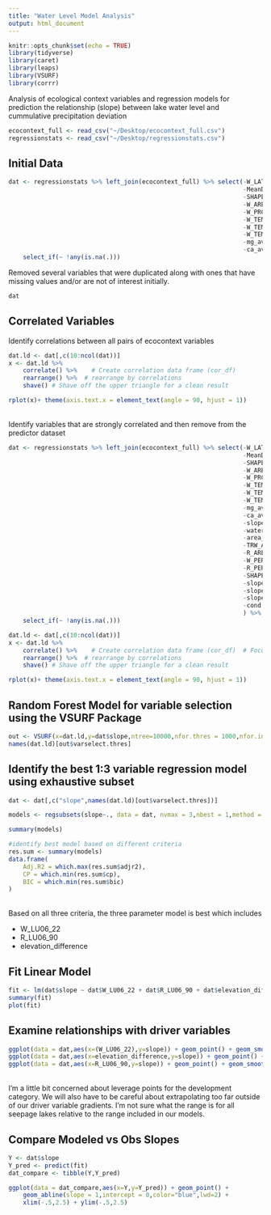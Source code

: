 ```yaml
---
title: "Water Level Model Analysis"
output: html_document
---
```


```r
knitr::opts_chunk$set(echo = TRUE)
library(tidyverse)
library(caret)
library(leaps)
library(VSURF)
library(corrr)
```

Analysis of ecological context variables and regression models for prediction the relationship (slope) between lake water level and cummulative precipitation deviation

```r
ecocontext_full <- read_csv("~/Desktop/ecocontext_full.csv")
regressionstats <- read_csv("~/Desktop/regressionstats.csv")
```

## Initial Data
```r
dat <- regressionstats %>% left_join(ecocontext_full) %>% select(-W_LAT,
                                                                 -MeanDepth,
                                                                 -SHAPE_AREA,
                                                                 -W_AREA,
                                                                 -W_PRCP_ANN,
                                                                 -W_TEMP_ANN,
                                                                 -W_TEMP_GS,
                                                                 -W_TEMP_JUL,
                                                                 -mg_average,
                                                                 -ca_average) %>% 
    select_if(~ !any(is.na(.)))
```
Removed several variables that were duplicated along with ones that have missing values and/or are not of interest initially. 
```r
dat
```

## Correlated Variables
Identify correlations between all pairs of ecocontext variables
```r
dat.ld <- dat[,c(10:ncol(dat))]
x <- dat.ld %>%
    correlate() %>%    # Create correlation data frame (cor_df)
    rearrange() %>%  # rearrange by correlations
    shave() # Shave off the upper triangle for a clean result
```


```r
rplot(x)+ theme(axis.text.x = element_text(angle = 90, hjust = 1))
```
<br>Identify variables that are strongly correlated and then remove from the predictor dataset

```r
dat <- regressionstats %>% left_join(ecocontext_full) %>% select(-W_LAT,
                                                                 -MeanDepth,
                                                                 -SHAPE_AREA,
                                                                 -W_AREA,
                                                                 -W_PRCP_ANN,
                                                                 -W_TEMP_ANN,
                                                                 -W_TEMP_GS,
                                                                 -W_TEMP_JUL,
                                                                 -mg_average,
                                                                 -ca_average,
                                                                 -slope3,
                                                                 -watershed_MIN,
                                                                 -area_depth_ratio,
                                                                 -TRW_AREA,
                                                                 -R_AREA,
                                                                 -W_PERM,
                                                                 -R_PERM,
                                                                 -SHAPE_LEN,
                                                                 -slope2,
                                                                 -slope4,
                                                                 -slope5,
                                                                 -cond
                                                                 ) %>% 
    select_if(~ !any(is.na(.)))

dat.ld <- dat[,c(10:ncol(dat))]
x <- dat.ld %>%
    correlate() %>%    # Create correlation data frame (cor_df)  # Focus on cor_df without 'cyl' and 'vs'
    rearrange() %>%  # rearrange by correlations
    shave() # Shave off the upper triangle for a clean result
```
```r
rplot(x)+ theme(axis.text.x = element_text(angle = 90, hjust = 1))
```

## Random Forest Model for variable selection using the VSURF Package
```r
out <- VSURF(x=dat.ld,y=dat$slope,ntree=10000,nfor.thres = 1000,nfor.interp = 500,nfor.pred = 500,parallel = T)
names(dat.ld)[out$varselect.thres]
```

## Identify the best 1:3 variable regression model using exhaustive subset
```r
dat <- dat[,c("slope",names(dat.ld)[out$varselect.thres])]

models <- regsubsets(slope~., data = dat, nvmax = 3,nbest = 1,method = "exhaustive")

summary(models)

#identify best model based on different criteria
res.sum <- summary(models)
data.frame(
    Adj.R2 = which.max(res.sum$adjr2),
    CP = which.min(res.sum$cp),
    BIC = which.min(res.sum$bic)
)
```

<br> Based on all three criteria, the three parameter model is best which includes

* W_LU06_22
* R_LU06_90
* elevation_difference

## Fit Linear Model
```r
fit <- lm(dat$slope ~ dat$W_LU06_22 + dat$R_LU06_90 + dat$elevation_difference)
summary(fit)
plot(fit)
```

## Examine relationships with driver variables
```r
ggplot(data = dat,aes(x=(W_LU06_22),y=slope)) + geom_point() + geom_smooth(method="lm")
ggplot(data = dat,aes(x=elevation_difference,y=slope)) + geom_point() + geom_smooth(method="lm")
ggplot(data = dat,aes(x=R_LU06_90,y=slope)) + geom_point() + geom_smooth(method="lm")
```
<br> I'm a little bit concerned about leverage points for the development category. We will also have to be careful about extrapolating too far outside of our driver variable gradients. I'm not sure what the range is for all seepage lakes relative to the range included in our models.

## Compare Modeled vs Obs Slopes
```r
Y <- dat$slope
Y_pred <- predict(fit)
dat_compare <- tibble(Y,Y_pred)
```
```r
ggplot(data = dat_compare,aes(x=Y,y=Y_pred)) + geom_point() + 
    geom_abline(slope = 1,intercept = 0,color="blue",lwd=2) +
    xlim(-.5,2.5) + ylim(-.5,2.5)
```

